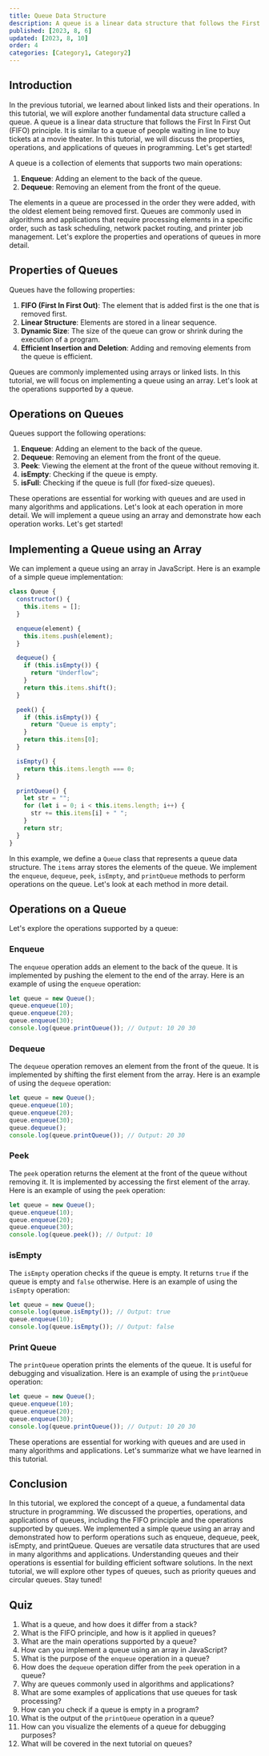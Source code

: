 ```yaml
---
title: Queue Data Structure
description: A queue is a linear data structure that follows the First In First Out (FIFO) principle. It is similar to a queue of people waiting in line to buy tickets at a movie theater.
published: [2023, 8, 6]
updated: [2023, 8, 10]
order: 4
categories: [Category1, Category2]
---
```


## Introduction
In the previous tutorial, we learned about linked lists and their operations. In this tutorial, we will explore another fundamental data structure called a queue. A queue is a linear data structure that follows the First In First Out (FIFO) principle. It is similar to a queue of people waiting in line to buy tickets at a movie theater. In this tutorial, we will discuss the properties, operations, and applications of queues in programming. Let's get started!

A queue is a collection of elements that supports two main operations:

1. **Enqueue**: Adding an element to the back of the queue.
2. **Dequeue**: Removing an element from the front of the queue.

The elements in a queue are processed in the order they were added, with the oldest element being removed first. Queues are commonly used in algorithms and applications that require processing elements in a specific order, such as task scheduling, network packet routing, and printer job management. Let's explore the properties and operations of queues in more detail.

## Properties of Queues
Queues have the following properties:

1. **FIFO (First In First Out)**: The element that is added first is the one that is removed first.
2. **Linear Structure**: Elements are stored in a linear sequence.
3. **Dynamic Size**: The size of the queue can grow or shrink during the execution of a program.
4. **Efficient Insertion and Deletion**: Adding and removing elements from the queue is efficient.

Queues are commonly implemented using arrays or linked lists. In this tutorial, we will focus on implementing a queue using an array. Let's look at the operations supported by a queue.

## Operations on Queues
Queues support the following operations:

1. **Enqueue**: Adding an element to the back of the queue.
2. **Dequeue**: Removing an element from the front of the queue.
3. **Peek**: Viewing the element at the front of the queue without removing it.
4. **isEmpty**: Checking if the queue is empty.
5. **isFull**: Checking if the queue is full (for fixed-size queues).

These operations are essential for working with queues and are used in many algorithms and applications. Let's look at each operation in more detail. We will implement a queue using an array and demonstrate how each operation works. Let's get started! 

## Implementing a Queue using an Array
We can implement a queue using an array in JavaScript. Here is an example of a simple queue implementation:

```javascript
class Queue {
  constructor() {
    this.items = [];
  }

  enqueue(element) {
    this.items.push(element);
  }

  dequeue() {
    if (this.isEmpty()) {
      return "Underflow";
    }
    return this.items.shift();
  }

  peek() {
    if (this.isEmpty()) {
      return "Queue is empty";
    }
    return this.items[0];
  }

  isEmpty() {
    return this.items.length === 0;
  }

  printQueue() {
    let str = "";
    for (let i = 0; i < this.items.length; i++) {
      str += this.items[i] + " ";
    }
    return str;
  }
}
```

In this example, we define a `Queue` class that represents a queue data structure. The `items` array stores the elements of the queue. We implement the `enqueue`, `dequeue`, `peek`, `isEmpty`, and `printQueue` methods to perform operations on the queue. Let's look at each method in more detail.

## Operations on a Queue
Let's explore the operations supported by a queue:

### Enqueue
The `enqueue` operation adds an element to the back of the queue. It is implemented by pushing the element to the end of the array. Here is an example of using the `enqueue` operation:

```javascript
let queue = new Queue();
queue.enqueue(10);
queue.enqueue(20);
queue.enqueue(30);
console.log(queue.printQueue()); // Output: 10 20 30
```

### Dequeue
The `dequeue` operation removes an element from the front of the queue. It is implemented by shifting the first element from the array. Here is an example of using the `dequeue` operation:

```javascript
let queue = new Queue();
queue.enqueue(10);
queue.enqueue(20);
queue.enqueue(30);
queue.dequeue();
console.log(queue.printQueue()); // Output: 20 30
```

### Peek
The `peek` operation returns the element at the front of the queue without removing it. It is implemented by accessing the first element of the array. Here is an example of using the `peek` operation:

```javascript
let queue = new Queue();
queue.enqueue(10);
queue.enqueue(20);
queue.enqueue(30);
console.log(queue.peek()); // Output: 10
```

### isEmpty
The `isEmpty` operation checks if the queue is empty. It returns `true` if the queue is empty and `false` otherwise. Here is an example of using the `isEmpty` operation:

```javascript
let queue = new Queue();
console.log(queue.isEmpty()); // Output: true
queue.enqueue(10);
console.log(queue.isEmpty()); // Output: false
```

### Print Queue
The `printQueue` operation prints the elements of the queue. It is useful for debugging and visualization. Here is an example of using the `printQueue` operation:

```javascript
let queue = new Queue();
queue.enqueue(10);
queue.enqueue(20);
queue.enqueue(30);
console.log(queue.printQueue()); // Output: 10 20 30
```

These operations are essential for working with queues and are used in many algorithms and applications. Let's summarize what we have learned in this tutorial.

## Conclusion
In this tutorial, we explored the concept of a queue, a fundamental data structure in programming. We discussed the properties, operations, and applications of queues, including the FIFO principle and the operations supported by queues. We implemented a simple queue using an array and demonstrated how to perform operations such as enqueue, dequeue, peek, isEmpty, and printQueue. Queues are versatile data structures that are used in many algorithms and applications. Understanding queues and their operations is essential for building efficient software solutions. In the next tutorial, we will explore other types of queues, such as priority queues and circular queues. Stay tuned!

## Quiz
1. What is a queue, and how does it differ from a stack?
2. What is the FIFO principle, and how is it applied in queues?
3. What are the main operations supported by a queue?
4. How can you implement a queue using an array in JavaScript?
5. What is the purpose of the `enqueue` operation in a queue?
6. How does the `dequeue` operation differ from the `peek` operation in a queue?
7. Why are queues commonly used in algorithms and applications?
8. What are some examples of applications that use queues for task processing?
9. How can you check if a queue is empty in a program?
10. What is the output of the `printQueue` operation in a queue?
11. How can you visualize the elements of a queue for debugging purposes?
12. What will be covered in the next tutorial on queues?


